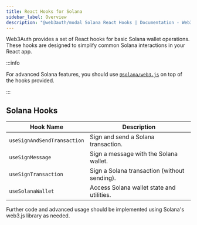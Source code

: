 ```yaml
---
title: React Hooks for Solana
sidebar_label: Overview
description: "@web3auth/modal Solana React Hooks | Documentation - Web3Auth"
---
```


Web3Auth provides a set of React hooks for basic Solana wallet operations. These hooks are designed
to simplify common Solana interactions in your React app.

:::info

For advanced Solana features, you should use
[`@solana/web3.js`](https://solana-labs.github.io/solana-web3.js/) on top of the hooks provided.

:::

## Solana Hooks

| Hook Name                   | Description                                  |
| --------------------------- | -------------------------------------------- |
| `useSignAndSendTransaction` | Sign and send a Solana transaction.          |
| `useSignMessage`            | Sign a message with the Solana wallet.       |
| `useSignTransaction`        | Sign a Solana transaction (without sending). |
| `useSolanaWallet`           | Access Solana wallet state and utilities.    |

Further code and advanced usage should be implemented using Solana's web3.js library as needed.
